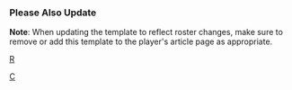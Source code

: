 {{Navbox
|name=芝加哥白襪隊當前登錄名單
|title=[[芝加哥白襪|<span style="color:#FFFFFF;">芝加哥白襪</span>]] 當前名單
|listclass = hlist
|state = {{{state|autocollapse}}}
|groupstyle=background:#B3C1C7; color:black; border:2px solid #000000;
|titlestyle=background:black; color:#FFFFFF; border:2px solid #B3C1C7;

|group1=活躍名單
|list1=
* 5 [[喬許·哈里森]]
* 7 [[提姆·安德森]]
* 10 [[約恩·孟卡達]]
* 15 [[亞當·恩格爾]]
* 18 [[A·J·波拉克]]
* 20 {{link-en|丹尼·曼迪克|Danny Mendick}}
* 21 {{link-en|瑞斯·麥奎爾|Reese McGuire}}
* 23 {{link-en|文斯·維拉斯奎茲|Vince Velasquez}}
* 24 [[亞斯曼尼·葛蘭多]]
* 25 [[安德魯·沃恩]]
* 27 [[盧卡斯·吉奧里托]]
* 28 [[勒烏瑞·賈西亞]]
* 30 {{link-en|傑克·柏格|Jake Burger}}
* 31 [[利安·漢崔克斯]]
* 32 {{link-en|蓋文·席茲|Gavin Sheets}}
* 39 {{link-en|亞倫·巴默|Aaron Bummer}}
* 40 {{link-en|雷納多·羅培茲|Reynaldo López}}
* 47 [[強尼·奎托]]
* 49 {{link-en|肯德爾·葛拉夫曼|Kendall Graveman}}
* 57 {{link-en|坦納·班克斯|Tanner Banks}}
* 63 {{link-en|麥特·佛斯特|Matt Foster}}
* 66 {{link-en|荷西·路易茲|José Ruiz (baseball)}}
* 67 {{link-en|班奈特·蘇薩|Bennett Sousa}}
* 79 [[荷西·阿布瑞尤]]
* 84 {{link-en|迪蘭·希斯|Dylan Cease}}

|group2=不活躍名單
|list2=
* 12 {{link-en|羅米·岡薩雷茲|Romy González}}
* 51 {{link-en|亞當·海茲利|Adam Haseley}}
* 58 {{link-en|吉米·蘭伯特|Jimmy Lambert}}
* 59 {{link-en|凱爾·克里克|Kyle Crick}}
* 61 {{link-en|萊恩·布爾|Ryan Burr (baseball)}}
* 62 {{link-en|安德森·賽維里諾|Anderson Severino}}
* 65 {{link-en|戴維斯·馬丁|Davis Martin}}
* 73 {{link-en|耶米恩·墨西迪斯|Yermín Mercedes}}

|group3=傷兵名單
|list3=
* 17 [[喬·凱利]]
* 33 [[蘭斯·林恩]]
* 45 {{link-en|蓋瑞特·克羅切特|Garrett Crochet}}
* 53 {{link-en|喬納森·史提佛|Jonathan Stiever}}
* 74 [[埃洛伊·席曼尼茲]]
* 88 {{link-en|路易斯·羅伯特|Luis Robert}}

|group4=請假名單
|list4=
* 34 {{link-en|麥克·柯培克|Michael Kopech}}

|group5=教練團
|list5=
* 總教練 22 [[托尼·拉魯薩]]
* 板凳教練 41 {{link-en|米格爾·凱羅|Miguel Cairo}}
* 一壘教練 8 {{link-en|戴瑞爾·波士頓|Daryl Boston}}
* 三壘教練 47 {{link-en|喬·麥克厄文|Joe McEwing}}
* 打擊教練 26 {{link-en|法蘭克·曼內齊諾|Frank Menechino}}
* 助理打擊教練 37 {{link-en|霍伊·克拉克|Howie Clark}}
* 投手教練 52 {{link-en|伊森·卡茲|Ethan Katz}}
* 牛棚教練 29 {{link-en|柯特·哈斯勒|Curt Hasler}}
* 牛棚捕手 96 路易斯·席耶拉
* 牛棚捕手 98 {{link-en|米格爾·岡薩雷茲|Miguel González (catcher)}}
* 分析協調員 49 [[薛利·鄧肯]]
* 巡迴指導教練 38 {{link-en|傑瑞·納隆|Jerry Narron}}

}}<noinclude>

===Please Also Update===
{{tl|Chicago White Sox roster}}

{{collapsible option}}

'''Note''': When updating the template to reflect roster changes, make sure to remove or add this template to the player's article page as appropriate.
{{Roster maintenance|update source=http://mlb.mlb.com/team/roster_40man.jsp?c_id=cws}}

[[category:芝加哥白襪|R]]
[[Category:美國職棒大聯盟球隊當前球員名單模板|C]]
</noinclude>